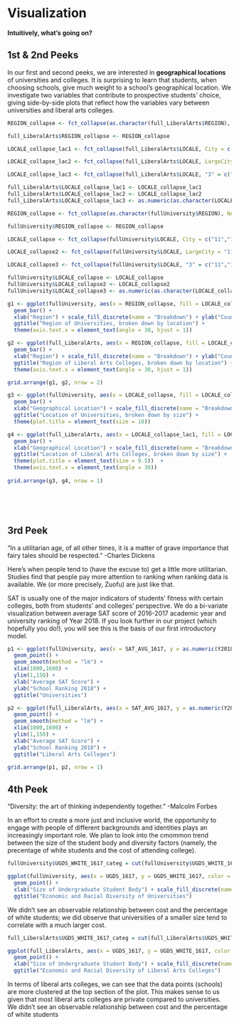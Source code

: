 # Visualization

**Intuitively, what's going on?**

## 1st & 2nd Peeks

In our first and second peeks, we are interested in **geographical locations** of universities and colleges. It is surprising to learn that students, when choosing schools, give much weight to a school's geographical location. We investigate two variables that contribute to prospective students' choice, giving side-by-side plots that reflect how the variables vary between universities and liberal arts colleges.

```r
REGION_collapse <- fct_collapse(as.character(full_LiberalArts$REGION), NewEngland = "1", MidEast = "2", GreatLakes = "3", Plains = "4", Southeast = "5", Southwest = "6", RockyMountains = "7", FarWest = "8")

full_LiberalArts$REGION_collapse <- REGION_collapse
```

```r
LOCALE_collapse_lac1 <- fct_collapse(full_LiberalArts$LOCALE, City = c("11","12","13"), Suburb = c("21","22","23"), Town = c("31","32","33"), Rural = c("41","42","43"))

LOCALE_collapse_lac2 <- fct_collapse(full_LiberalArts$LOCALE, LargeCity = "11", MidsizeCity = "12", SmallCity = "13", LargeSuburb = "21", MidsizeSuburb = "22", SmallSuburb = "23", FringeTown = "31", DistantTown = "32", RemoteTown = "33", FringeRural = "41", DistantRural = "42", RemoteTown = "43")

LOCALE_collapse_lac3 <- fct_collapse(full_LiberalArts$LOCALE, "3" = c("11","12","13"), "2" = c("21","22","23"), "1" = c("31","32","33"), "0" = c("41","42","43"))

full_LiberalArts$LOCALE_collapse_lac1 <- LOCALE_collapse_lac1
full_LiberalArts$LOCALE_collapse_lac2 <- LOCALE_collapse_lac2
full_LiberalArts$LOCALE_collapse_lac3 <- as.numeric(as.character(LOCALE_collapse_lac3))
```

```r
REGION_collapse <- fct_collapse(as.character(fullUniversity$REGION), NewEngland = "1", MidEast = "2", GreatLakes = "3", Plains = "4", Southeast = "5", Southwest = "6", RockyMountains = "7", FarWest = "8")

fullUniversity$REGION_collapse <- REGION_collapse
```

```r
LOCALE_collapse <- fct_collapse(fullUniversity$LOCALE, City = c("11","12","13"), Suburb = c("21","22","23"), Town = c("31","32","33"), Rural = c("41","42","43"))

LOCALE_collapse2 <- fct_collapse(fullUniversity$LOCALE, LargeCity = "11", MidsizeCity = "12", SmallCity = "13", LargeSuburb = "21", MidsizeSuburb = "22", SmallSuburb = "23", FringeTown = "31", DistantTown = "32", RemoteTown = "33", FringeRural = "41", DistantRural = "42", RemoteTown = "43")

LOCALE_collapse3 <- fct_collapse(fullUniversity$LOCALE, "3" = c("11","12","13"), "2" = c("21","22","23"), "1" = c("31","32","33"), "0" = c("41","42","43"))

fullUniversity$LOCALE_collapse <- LOCALE_collapse
fullUniversity$LOCALE_collapse2 <- LOCALE_collapse2
fullUniversity$LOCALE_collapse3 <- as.numeric(as.character(LOCALE_collapse3))
```

```r
g1 <- ggplot(fullUniversity, aes(x = REGION_collapse, fill = LOCALE_collapse)) +
  geom_bar() +
  xlab("Region") + scale_fill_discrete(name = "Breakdown") + ylab("Count") +
  ggtitle("Region of Universities, broken down by location") +
  theme(axis.text.x = element_text(angle = 30, hjust = 1))

g2 <- ggplot(full_LiberalArts, aes(x = REGION_collapse, fill = LOCALE_collapse_lac1)) +
  geom_bar() +
  xlab("Region") + scale_fill_discrete(name = "Breakdown") + ylab("Count") +
  ggtitle("Region of Liberal Arts Colleges, broken down by location") +
  theme(axis.text.x = element_text(angle = 30, hjust = 1))

grid.arrange(g1, g2, nrow = 2)
```

```r
g3 <- ggplot(fullUniversity, aes(x = LOCALE_collapse, fill = LOCALE_collapse2)) +
  geom_bar() +
  xlab("Geographical Location") + scale_fill_discrete(name = "Breakdown") + ylab("Count") +
  ggtitle("Location of Universities, broken down by size") +
  theme(plot.title = element_text(size = 10))

g4 <- ggplot(full_LiberalArts, aes(x = LOCALE_collapse_lac1, fill = LOCALE_collapse_lac2)) +
  geom_bar() +
  xlab("Geographical Location") + scale_fill_discrete(name = "Breakdown") + ylab("Count") +
  ggtitle("Location of Liberal Arts Colleges, broken down by size") +
  theme(plot.title = element_text(size = 9.5))  +
  theme(axis.text.x = element_text(angle = 30))
  
grid.arrange(g3, g4, nrow = 1)
```
 
&nbsp;

&nbsp;

## 3rd Peek

"In a utilitarian age, of all other times, it is a matter of grave importance that fairy tales should be respected." -Charles Dickens
&nbsp;

Here's when people tend to (have the excuse to) get a little more utilitarian. Studies find that people pay more attention to ranking when ranking data is available. We (or more precisely, Zuofu) are just like that. 

SAT is usually one of the major indicators of students' fitness with certain colleges, both from students' and colleges' perspective. We do a bi-variate visualization between average SAT score of 2016-2017 academic year and university ranking of Year 2018. If you look further in our project (which hopefully you do!), you will see this is the basis of our first introductory model.

```r
p1 <- ggplot(fullUniversity, aes(x = SAT_AVG_1617, y = as.numeric(Y2018))) +
  geom_point() +
  geom_smooth(method = "lm") +
  xlim(1000,1600) +
  ylim(1,150) +
  xlab("Average SAT Score") +
  ylab("School Ranking 2018") +
  ggtitle("Universities")

p2 <- ggplot(full_LiberalArts, aes(x = SAT_AVG_1617, y = as.numeric(Y2018))) +
  geom_point() +
  geom_smooth(method = "lm") +
  xlim(1000,1600) +
  ylim(1,150) +
  xlab("Average SAT Score") +
  ylab("School Ranking 2018") +
  ggtitle("Liberal Arts Colleges")

grid.arrange(p1, p2, nrow = 1)
```

## 4th Peek

"Diversity: the art of thinking independently together." -Malcolm Forbes
&nbsp;

In an effort to create a more just and inclusive world, the opportunity to engage with people of different backgrounds and identities plays an increasingly important role. We plan to look into the cmommon trend between the size of the student body and diversity factors (namely, the precentage of white students and the cost of attending college).

```r
fullUniversity$UGDS_WHITE_1617_categ = cut(fullUniversity$UGDS_WHITE_1617, c(0,0.2,0.4,0.6,0.8,1))
```

```r
ggplot(fullUniversity, aes(x = UGDS_1617, y = UGDS_WHITE_1617, color = COSTT4_A_1617)) +
  geom_point() +
  xlab("Size of Undergraduate Student Body") + scale_fill_discrete(name = "Cost for Year 2017") + ylab("Percentage of White Students") +
  ggtitle("Economic and Racial Diversity of Universities")
```

We didn't see an observable relationship between cost and the percentage of white students; we did observe that universities of a smaller size tend to correlate with a much larger cost.

```r
full_LiberalArts$UGDS_WHITE_1617_categ = cut(full_LiberalArts$UGDS_WHITE_1617, c(0,0.2,0.4,0.6,0.8,1))
```

```r
ggplot(full_LiberalArts, aes(x = UGDS_1617, y = UGDS_WHITE_1617, color = COSTT4_A_1617)) +
  geom_point() +
  xlab("Size of Undergraduate Student Body") + scale_fill_discrete(name = "Cost for Year 2017") + ylab("Percentage of White Students") +
  ggtitle("Economic and Racial Diversity of Liberal Arts Colleges")
```

In terms of liberal arts colleges, we can see that the data points (schools) are more clustered at the top section of the plot. This makes sense to us given that most liberal arts colleges are private compared to universities. We didn't see an observable relationship between cost and the percentage of white students